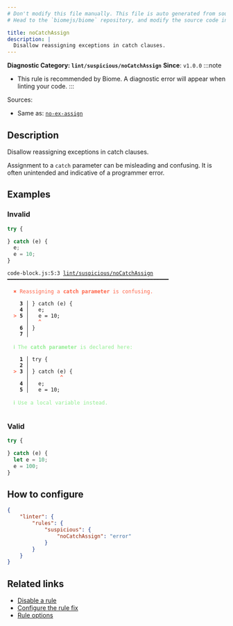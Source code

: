 ```yaml
---
# Don't modify this file manually. This file is auto generated from source, and you will lose your changes next time the website is built.
# Head to the `biomejs/biome` repository, and modify the source code in there.

title: noCatchAssign
description: |
  Disallow reassigning exceptions in catch clauses.
---
```


**Diagnostic Category: `lint/suspicious/noCatchAssign`**
<Tabs>
<TabItem label="JavaScript (and super languages)" icon="seti:javascript">
**Since**: `v1.0.0`
:::note
- This rule is recommended by Biome. A diagnostic error will appear when linting your code.
:::

Sources: 
- Same as: <a href="https://eslint.org/docs/latest/rules/no-ex-assign" target="_blank"><code>no-ex-assign</code></a>

## Description
Disallow reassigning exceptions in catch clauses.

Assignment to a `catch` parameter can be misleading and confusing.
It is often unintended and indicative of a programmer error.

## Examples

### Invalid

```js
try {

} catch (e) {
  e;
  e = 10;
}
```

<pre class="language-text"><code class="language-text">code-block.js:5:3 <a href="https://biomejs.dev/linter/rules/no-catch-assign">lint/suspicious/noCatchAssign</a> ━━━━━━━━━━━━━━━━━━━━━━━━━━━━━━━━━━━━━━━━━━━━━━━━━━━━<br /><br />  <strong><span style="color: Tomato;">✖</span></strong> <span style="color: Tomato;">Reassigning a </span><span style="color: Tomato;"><strong>catch parameter</strong></span><span style="color: Tomato;"> is confusing.</span><br />  <br />    <strong>3 │ </strong>&#125; catch (e) &#123;<br />    <strong>4 │ </strong>  e;<br />  <strong><span style="color: Tomato;">&gt;</span></strong> <strong>5 │ </strong>  e = 10;<br />   <strong>   │ </strong>  <strong><span style="color: Tomato;">^</span></strong><br />    <strong>6 │ </strong>&#125;<br />    <strong>7 │ </strong><br />  <br />  <strong><span style="color: lightgreen;">ℹ</span></strong> <span style="color: lightgreen;">The </span><span style="color: lightgreen;"><strong>catch parameter</strong></span><span style="color: lightgreen;"> is declared here:</span><br />  <br />    <strong>1 │ </strong>try &#123;<br />    <strong>2 │ </strong><br />  <strong><span style="color: Tomato;">&gt;</span></strong> <strong>3 │ </strong>&#125; catch (e) &#123;<br />   <strong>   │ </strong>         <strong><span style="color: Tomato;">^</span></strong><br />    <strong>4 │ </strong>  e;<br />    <strong>5 │ </strong>  e = 10;<br />  <br />  <strong><span style="color: lightgreen;">ℹ</span></strong> <span style="color: lightgreen;">Use a local variable instead.</span><br />  <br /></code></pre>

### Valid

```js
try {

} catch (e) {
  let e = 10;
  e = 100;
}
```

## How to configure
```json title="biome.json"
{
	"linter": {
		"rules": {
			"suspicious": {
				"noCatchAssign": "error"
			}
		}
	}
}

```
## Related links

- [Disable a rule](/linter/#disable-a-rule)
- [Configure the rule fix](/linter#configure-the-rule-fix)
- [Rule options](/linter/#rule-options)

</TabItem>
</Tabs>

